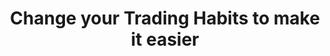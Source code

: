 ---
title: "Change your Trading Habits to make it easier"
details: "NeuroBot is your ultimate tool for trading on-chain. Trade like a pro and gain your edge over other traders."
items:
  - "Collaborative Sprint Planning"
  - "2 week Sprints"
  - "Monthly Predictive Pricing"
action_btn:
  enable: true
  label: "How it work"
  link: "#"
shape1_img: "/assets/imgs/shape/shape-s-34.png"
shape2_img: "/assets/imgs/shape/shape-s-35.png"
card1:
  enable: true
  text: "Most powerful features included to NeuroBot"
  image1: "/assets/imgs/icon/icon-s-18.png"
  image2: "/assets/imgs/icon/icon-s-19.png"
card2:
  enable: true
  text: "The power of AI to determine trade decisions"
  image: "/assets/imgs/icon/icon-s-20.png"
  tag: "3 Hamo"
---